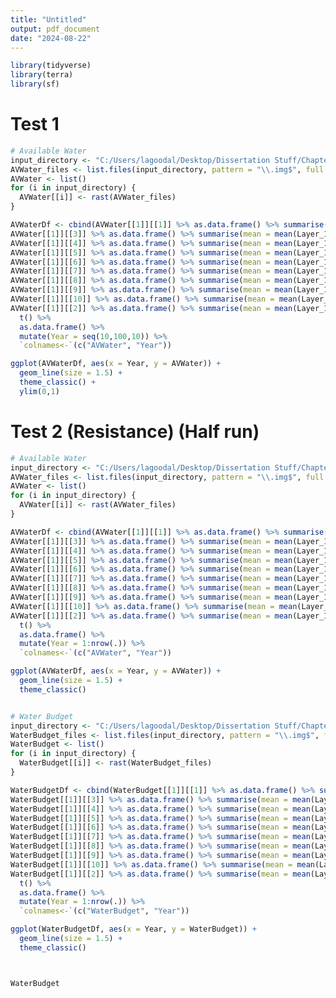 ---
title: "Untitled"
output: pdf_document
date: "2024-08-22"
---


```{r, message = FALSE, warning = FALSE}
library(tidyverse)
library(terra)
library(sf)
```

# Test 1

```{r}
# Available Water
input_directory <- "C:/Users/lagoodal/Desktop/Dissertation Stuff/Chapter 2/LANDIS Outputs/Test 1/Available Water"
AVWater_files <- list.files(input_directory, pattern = "\\.img$", full.names = TRUE)
AVWater <- list()
for (i in input_directory) {
  AVWater[[i]] <- rast(AVWater_files)
}

AVWaterDf <- cbind(AVWater[[1]][[1]] %>% as.data.frame() %>% summarise(mean = mean(Layer_1)),
AVWater[[1]][[3]] %>% as.data.frame() %>% summarise(mean = mean(Layer_1)),
AVWater[[1]][[4]] %>% as.data.frame() %>% summarise(mean = mean(Layer_1)),
AVWater[[1]][[5]] %>% as.data.frame() %>% summarise(mean = mean(Layer_1)),
AVWater[[1]][[6]] %>% as.data.frame() %>% summarise(mean = mean(Layer_1)),
AVWater[[1]][[7]] %>% as.data.frame() %>% summarise(mean = mean(Layer_1)),
AVWater[[1]][[8]] %>% as.data.frame() %>% summarise(mean = mean(Layer_1)),
AVWater[[1]][[9]] %>% as.data.frame() %>% summarise(mean = mean(Layer_1)),
AVWater[[1]][[10]] %>% as.data.frame() %>% summarise(mean = mean(Layer_1)),
AVWater[[1]][[2]] %>% as.data.frame() %>% summarise(mean = mean(Layer_1))) %>%
  t() %>%
  as.data.frame() %>%
  mutate(Year = seq(10,100,10)) %>%
  `colnames<-`(c("AVWater", "Year"))

ggplot(AVWaterDf, aes(x = Year, y = AVWater)) +
  geom_line(size = 1.5) +
  theme_classic() +
  ylim(0,1)


```




# Test 2 (Resistance) (Half run)

```{r}
# Available Water
input_directory <- "C:/Users/lagoodal/Desktop/Dissertation Stuff/Chapter 2/LANDIS Outputs/Test 2/Available Water"
AVWater_files <- list.files(input_directory, pattern = "\\.img$", full.names = TRUE)
AVWater <- list()
for (i in input_directory) {
  AVWater[[i]] <- rast(AVWater_files)
}

AVWaterDf <- cbind(AVWater[[1]][[1]] %>% as.data.frame() %>% summarise(mean = mean(Layer_1)),
AVWater[[1]][[3]] %>% as.data.frame() %>% summarise(mean = mean(Layer_1)),
AVWater[[1]][[4]] %>% as.data.frame() %>% summarise(mean = mean(Layer_1)),
AVWater[[1]][[5]] %>% as.data.frame() %>% summarise(mean = mean(Layer_1)),
AVWater[[1]][[6]] %>% as.data.frame() %>% summarise(mean = mean(Layer_1)),
AVWater[[1]][[7]] %>% as.data.frame() %>% summarise(mean = mean(Layer_1)),
AVWater[[1]][[8]] %>% as.data.frame() %>% summarise(mean = mean(Layer_1)),
AVWater[[1]][[9]] %>% as.data.frame() %>% summarise(mean = mean(Layer_1)),
AVWater[[1]][[10]] %>% as.data.frame() %>% summarise(mean = mean(Layer_1)),
AVWater[[1]][[2]] %>% as.data.frame() %>% summarise(mean = mean(Layer_1))) %>%
  t() %>%
  as.data.frame() %>%
  mutate(Year = 1:nrow(.)) %>%
  `colnames<-`(c("AVWater", "Year"))

ggplot(AVWaterDf, aes(x = Year, y = AVWater)) +
  geom_line(size = 1.5) +
  theme_classic()


# Water Budget
input_directory <- "C:/Users/lagoodal/Desktop/Dissertation Stuff/Chapter 2/LANDIS Outputs/Test 2/Water Budget"
WaterBudget_files <- list.files(input_directory, pattern = "\\.img$", full.names = TRUE)
WaterBudget <- list()
for (i in input_directory) {
  WaterBudget[[i]] <- rast(WaterBudget_files)
}

WaterBudgetDf <- cbind(WaterBudget[[1]][[1]] %>% as.data.frame() %>% summarise(mean = mean(Layer_1)),
WaterBudget[[1]][[3]] %>% as.data.frame() %>% summarise(mean = mean(Layer_1)),
WaterBudget[[1]][[4]] %>% as.data.frame() %>% summarise(mean = mean(Layer_1)),
WaterBudget[[1]][[5]] %>% as.data.frame() %>% summarise(mean = mean(Layer_1)),
WaterBudget[[1]][[6]] %>% as.data.frame() %>% summarise(mean = mean(Layer_1)),
WaterBudget[[1]][[7]] %>% as.data.frame() %>% summarise(mean = mean(Layer_1)),
WaterBudget[[1]][[8]] %>% as.data.frame() %>% summarise(mean = mean(Layer_1)),
WaterBudget[[1]][[9]] %>% as.data.frame() %>% summarise(mean = mean(Layer_1)),
WaterBudget[[1]][[10]] %>% as.data.frame() %>% summarise(mean = mean(Layer_1)),
WaterBudget[[1]][[2]] %>% as.data.frame() %>% summarise(mean = mean(Layer_1))) %>%
  t() %>%
  as.data.frame() %>%
  mutate(Year = 1:nrow(.)) %>%
  `colnames<-`(c("WaterBudget", "Year"))

ggplot(WaterBudgetDf, aes(x = Year, y = WaterBudget)) +
  geom_line(size = 1.5) +
  theme_classic()



WaterBudget

```





























